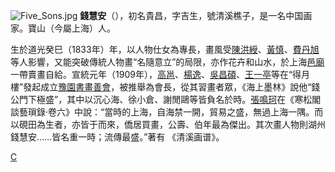[[File:Five_Sons.jpg|thumb]]
'''錢慧安'''（{{bd|1833年||1911年||}}），初名貴昌，字吉生，號清溪樵子，是一名中国画家。寶山（今屬上海）人。

生於道光癸巳（1833年）年，以人物仕女為專長，畫風受[[陳洪綬|陳洪綬]]、[[黃慎|黃慎]]、[[費丹旭|費丹旭]]等人影響，又能突破傳統人物畫“名隨意立”的局限，亦作花卉和山水，於上海[[邑廟|邑廟]]一帶賣畫自給。宣統元年（1909年），[[高邕|高邕]]、[[楊逸|楊逸]]、[[吳昌碩|吳昌碩]]、[[王一亭|王一亭]]等在“得月樓”發起成立[[豫園書畫善會|豫園書畫善會]]，被推舉為會長，從其習畫者眾，《海上墨林》說他“錢公門下極盛”，其中以沉心海、徐小倉、謝閒鷗等皆負名於時。[[張鳴珂|張鳴珂]]在《寒松閣談藝瑣錄·卷六》中說：“當時的上海，自海禁一開，貿易之盛，無過上海一隅。而以硯田為生者，亦皆于而來，僑居買畫，公壽、伯年最為傑出。其次畫人物則湖州錢慧安……皆名重一時；流傳最盛。”著有 《清溪画谱》。

[[Category:清朝畫家|C]]